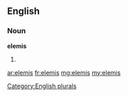 ==English==

===Noun===
'''elemis'''

# {{plural of|[[elemi]]}}

[[Category:English plurals]]

[[ar:elemis]]
[[fr:elemis]]
[[mg:elemis]]
[[my:elemis]]